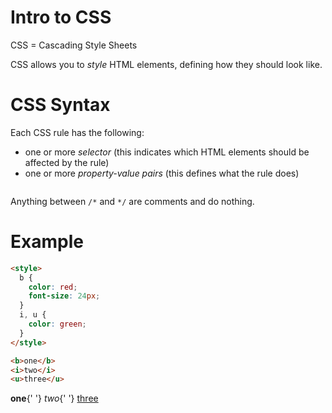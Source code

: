 
<MetadataConfigurer title="Intro to CSS" dateCreated="2021-02-06" />

# Intro to CSS

<NoteBox type="default">CSS = Cascading Style Sheets</NoteBox>

CSS allows you to _style_ HTML elements, defining how they should look like.

# CSS Syntax

Each CSS rule has the following:

- one or more <dfn>selector</dfn> (this indicates which HTML elements should be affected by the rule)
- one or more <dfn>property-value pairs</dfn> (this defines what the rule does)

<Image
  path="/res/web/css/css-rule.png"
  caption="Basic CSS syntax: selector, property, and value."
/>

Anything between `/*` and `*/` are comments and do nothing.

# Example

<!-- prettier-ignore -->
```html
<style>
  b {
    color: red;
    font-size: 24px;
  }
  i, u {
    color: green;
  }
</style>

<b>one</b>
<i>two</i>
<u>three</u>
```

<LightBox label="Preview">
  <style>
    b {'{'}
      color: red;
      font-size: 24px;
    {'}'}
    i, u {'{'}
      color: green
    {'}'}
  </style>

  <b>one</b>{' '}
  <i>two</i>{' '}
  <u>three</u>
</LightBox>
